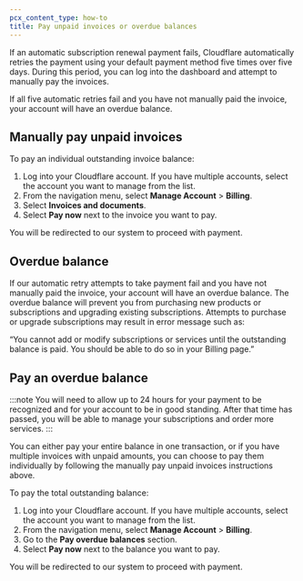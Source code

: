 ```yaml
---
pcx_content_type: how-to
title: Pay unpaid invoices or overdue balances
---
```



If an automatic subscription renewal payment fails, Cloudflare automatically retries the payment using your default payment method five times over five days. During this period, you can log into the dashboard and attempt to manually pay the invoices.

If all five automatic retries fail and you have not manually paid the invoice, your account will have an overdue balance.

## Manually pay unpaid invoices

To pay an individual outstanding invoice balance:

1. Log into your Cloudflare account. If you have multiple accounts, select the account you want to manage from the list.
2. From the navigation menu, select **Manage Account** > **Billing**.
3. Select **Invoices and documents**.
4. Select **Pay now** next to the invoice you want to pay.
 
You will be redirected to our system to proceed with payment.

## Overdue balance

If our automatic retry attempts to take payment fail and you have not manually paid the invoice, your account will have an overdue balance. The overdue balance will prevent you from purchasing new products or subscriptions and upgrading existing subscriptions. Attempts to purchase or upgrade subscriptions may result in error message such as:

“You cannot add or modify subscriptions or services until the outstanding balance is paid. You should be able to do so in your Billing page.”

## Pay an overdue balance

:::note
You will need to allow up to 24 hours for your payment to be recognized and for your account to be in good standing. After that time has passed, you will be able to manage your subscriptions and order more services.
:::

You can either pay your entire balance in one transaction, or if you have multiple invoices with unpaid amounts, you can choose to pay them individually by following the manually pay unpaid invoices instructions above.

To pay the total outstanding balance:

1. Log into your Cloudflare account. If you have multiple accounts, select the account you want to manage from the list.
2. From the navigation menu, select **Manage Account** > **Billing**.
3. Go to the **Pay overdue balances** section.
5. Select **Pay now** next to the balance you want to pay.

You will be redirected to our system to proceed with payment.

